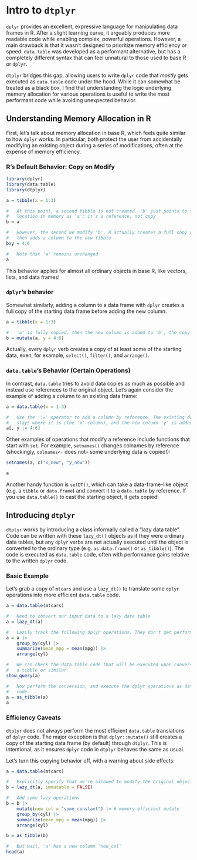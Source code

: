 # Intro to `dtplyr`

`dplyr` provides an excellent, expressive language for manipulating data frames
in R. After a slight learning curve, it arguably produces more readable code
while enabling complex, powerful operations. However, a main drawback is that it
wasn't designed to prioritize memory efficiency or speed. `data.table` was
developed as a performant alternative, but has a completely different syntax
that can feel unnatural to those used to base R or `dplyr`.

`dtplyr` bridges this gap, allowing users to write `dplyr` code that *mostly*
gets executed as `data.table` code under the hood. While it can somewhat be
treated as a black box, I find that understanding the logic underlying memory
allocation for various operations is useful to write the most performant code
while avoiding unexpected behavior.

## Understanding Memory Allocation in R

First, let's talk about memory allocation in base R, which feels quite similar
to how `dplyr` works. In particular, both protect the user from accidentally
modifying an existing object during a series of modifications, often at the
expense of memory efficiency.

### R's Default Behavior: Copy on Modify

```r
library(dplyr)
library(data.table)
library(dtplyr)

a = tibble(x = 1:3)

#   At this point, a second tibble is not created. 'b' just points to the same
#   location in memory as 'a'; it's a reference, not copy
b = a

#   However, the second we modify 'b', R actually creates a full copy of 'a',
#   then adds a column to the new tibble
b$y = 4:6

#   Note that 'a' remains unchanged
a
```

This behavior applies for almost all ordinary objects in base R, like vectors,
lists, and data frames!

### `dplyr`'s behavior

Somewhat similarly, adding a column to a data frame with `dplyr` creates a full
copy of the starting data frame before adding the new column:

```r
a = tibble(x = 1:3)

#   'a' is fully copied, then the new column is added to 'b', the copy
b = mutate(a, y = 4:6)
```

Actually, every `dplyr` verb creates a copy of at least some of the starting
data, even, for example, `select()`, `filter()`, and `arrange()`.

### `data.table`'s Behavior (Certain Operations)

In contrast, `data.table` tries to avoid data copies as much as possible and
instead use references to the original object. Let's again consider the example
of adding a column to an existing data frame:

```r
a = data.table(x = 1:3)

#   Use the ':=' operator to add a column by reference. The existing data
#   stays where it is (the 'x' column), and the new column 'y' is added to 'a'
a[, y := 4:6]
```

Other examples of operations that modify a reference include functions that
start with `set`. For example, `setnames()` changes colnames by reference
(shockingly, `colnames<-` does not-- some underlying data is copied!):

```r
setnames(a, c("x_new", "y_new"))

a
```

Another handy function is `setDT()`, which can take a data-frame-like object
(e.g. a `tibble` or `data.frame`) and convert it to a `data.table` by reference.
If you use `data.table()` to cast the starting object, it gets copied!

## Introducing `dtplyr`

`dtplyr` works by introducing a class informally called a "lazy data table".
Code can be written with these `lazy_dt()` objects as if they were ordinary
data tables, but any `dplyr` verbs are not actually executed until the object
is converted to the ordinary type (e.g. `as.data.frame()` or `as_tibble()`).
The code is executed as `data.table` code, often with performance gains relative
to the written `dplyr` code.

### Basic Example

Let's grab a copy of `mtcars` and use a `lazy_dt()` to translate some `dplyr`
operations into more efficient `data.table` code.

```r
a = data.table(mtcars)

#   Need to convert our input data to a lazy data table
a = lazy_dt(a)

#   Lazily track the following dplyr operations. They don't get performed yet!
a = a |>
    group_by(cyl) |>
    summarize(mean_mpg = mean(mpg)) |>
    arrange(cyl)

#   We can check the data.table code that will be executed upon conversion to
#   a tibble or similar
show_query(a)

#   Now perform the conversion, and execute the dplyr operations as data.table
#   code
a = as_tibble(a)
a
```

### Efficiency Caveats

`dtplyr` does not always perform the most efficient `data.table` translations of
`dplyr` code. The major exception is that `dplyr::mutate()` still creates a copy
of the starting data frame (by default) through `dtplyr`. This is intentional, as
it ensures `dplyr` code in `dtplyr` behaves the same as usual.

Let's turn this copying behavior off, with a warning about side effects:

```r
a = data.table(mtcars)

#   Explicitly specify that we're allowed to modify the original object
b = lazy_dt(a, immutable = FALSE)

#   Add some lazy operations
b = b |>
    mutate(new_col = "some_constant") |> # memory-efficient mutate
    group_by(cyl) |>
    summarize(mean_mpg = mean(mpg)) |>
    arrange(cyl)

b = as_tibble(b)

#   But wait, 'a' has a new column 'new_col'
head(a)
```
